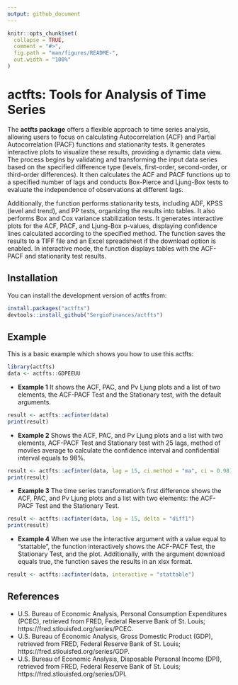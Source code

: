 ```yaml
---
output: github_document
---
```


<!-- README.md is generated from README.Rmd. Please edit that file -->

```r
knitr::opts_chunk$set(
  collapse = TRUE,
  comment = "#>",
  fig.path = "man/figures/README-",
  out.width = "100%"
)
```

# actfts: Tools for Analysis of Time Series

<!-- badges: start -->
<!-- badges: end -->

The **actfts package** offers a flexible approach to time series analysis, allowing users to focus on calculating Autocorrelation (ACF) and Partial Autocorrelation (PACF) functions and stationarity tests. It generates interactive plots to visualize these results, providing a dynamic data view. The process begins by validating and transforming the input data series based on the specified difference type (levels, first-order, second-order, or third-order differences). It then calculates the ACF and PACF functions up to a specified number of lags and conducts Box-Pierce and Ljung-Box tests to evaluate the independence of observations at different lags.

Additionally, the function performs stationarity tests, including ADF, KPSS (level and trend), and PP tests, organizing the results into tables. It also performs Box and Cox variance stabilization tests. It generates interactive plots for the ACF, PACF, and Ljung-Box p-values, displaying confidence lines calculated according to the specified method. The function saves the results to a TIFF file and an Excel spreadsheet if the download option is enabled. In interactive mode, the function displays tables with the ACF-PACF and stationarity test results.

## Installation

You can install the development version of actfts from:

``` r
install.packages("actfts")
devtools::install_github("SergioFinances/actfts")
```

## Example

This is a basic example which shows you how to use this actfts:

```r
library(actfts)
data <- actfts::GDPEEUU
```


* **Example 1**
It shows the ACF, PAC, and Pv Ljung plots and a list of two elements, the ACF-PACF Test and the Stationary test, with the default arguments.
```r
result <- actfts::acfinter(data)
print(result)
```

* **Example 2**
Shows the ACF, PAC, and Pv Ljung plots and a list with two elements, ACF-PACF Test and Stationary test with 25 lags, method of moviles average to calculate the confidence interval and confidential interval equals to 98%.
```r
result <- actfts::acfinter(data, lag = 15, ci.method = "ma", ci = 0.98)
print(result)
```

* **Example 3**
The time series transformation's first difference shows the ACF, PAC, and Pv Ljung plots and a list with two elements: the ACF-PACF Test and the Stationary Test.
```r
result <- actfts::acfinter(data, lag = 15, delta = "diff1")
print(result)
```

* **Example 4**
When we use the interactive argument with a value equal to "stattable", the function interactively shows the ACF-PACF Test, the Stationary Test, and the plot. Additionally, with the argument download equals true, the function saves the results in an xlsx format.
```r
result <- actfts::acfinter(data, interactive = "stattable")
```

## References

* U.S. Bureau of Economic Analysis, Personal Consumption Expenditures (PCEC), retrieved from FRED, Federal Reserve Bank of St. Louis; https://fred.stlouisfed.org/series/PCEC.
* U.S. Bureau of Economic Analysis, Gross Domestic Product (GDP), retrieved from FRED, Federal Reserve Bank of St. Louis; https://fred.stlouisfed.org/series/GDP.
* U.S. Bureau of Economic Analysis, Disposable Personal Income (DPI), retrieved from FRED, Federal Reserve Bank of St. Louis; https://fred.stlouisfed.org/series/DPI.

